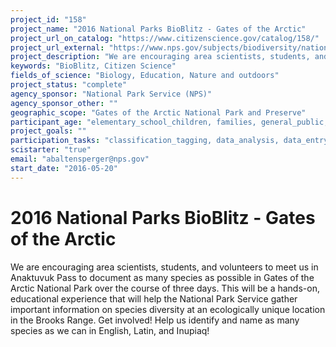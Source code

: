 ```yaml
---
project_id: "158"
project_name: "2016 National Parks BioBlitz - Gates of the Arctic"
project_url_on_catalog: "https://www.citizenscience.gov/catalog/158/"
project_url_external: "https://www.nps.gov/subjects/biodiversity/national-parks-bioblitz.htm"
project_description: "We are encouraging area scientists, students, and volunteers to meet us in Anaktuvuk Pass to document as many species as possible in Gates of the Arctic National Park over the course of three days. This will be a hands-on, educational experience that will help the National Park Service gather important information on species diversity at an ecologically unique location in the Brooks Range. Get involved! Help us identify and name as many species as we can in English, Latin, and Inupiaq!"
keywords: "BioBlitz, Citizen Science"
fields_of_science: "Biology, Education, Nature and outdoors"
project_status: "complete"
agency_sponsor: "National Park Service (NPS)"
agency_sponsor_other: ""
geographic_scope: "Gates of the Arctic National Park and Preserve"
participant_age: "elementary_school_children, families, general_public, middle_school_children, targeted_group, teens"
project_goals: ""
participation_tasks: "classification_tagging, data_analysis, data_entry, finding_entities, identification, learning, observation, site_selection_description, specimen_sample_collection"
scistarter: "true"
email: "abaltensperger@nps.gov"
start_date: "2016-05-20"
---
```


# 2016 National Parks BioBlitz - Gates of the Arctic

We are encouraging area scientists, students, and volunteers to meet us in Anaktuvuk Pass to document as many species as possible in Gates of the Arctic National Park over the course of three days. This will be a hands-on, educational experience that will help the National Park Service gather important information on species diversity at an ecologically unique location in the Brooks Range. Get involved! Help us identify and name as many species as we can in English, Latin, and Inupiaq!
